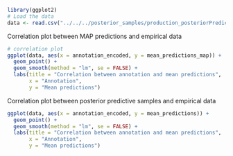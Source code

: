 ```r
library(ggplot2)
# Load the data
data <- read.csv("../../../posterior_samples/production_posteriorPredictive_test2.csv")
```

Correlation plot between MAP predictions and empirical data
```r
# correlation plot
ggplot(data, aes(x = annotation_encoded, y = mean_predictions_map)) +
  geom_point() +
  geom_smooth(method = "lm", se = FALSE) +
  labs(title = "Correlation between annotation and mean predictions",
       x = "Annotation",
       y = "Mean predictions")
```
Correlation plot between posterior predictive samples and empirical data
```r
ggplot(data, aes(x = annotation_encoded, y = mean_predictions)) +
  geom_point() +
  geom_smooth(method = "lm", se = FALSE) +
  labs(title = "Correlation between annotation and mean predictions",
       x = "Annotation",
       y = "Mean predictions")
```



